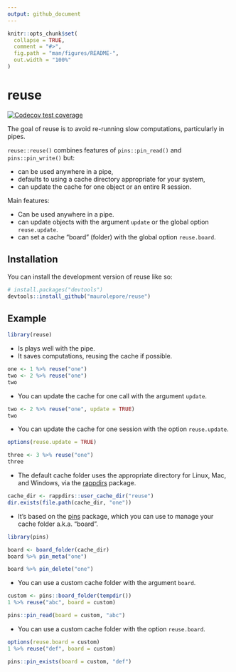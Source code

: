 ```yaml
---
output: github_document
---
```


<!-- README.md is generated from README.Rmd. Please edit that file -->

```r
knitr::opts_chunk$set(
  collapse = TRUE,
  comment = "#>",
  fig.path = "man/figures/README-",
  out.width = "100%"
)
```

# reuse

<!-- badges: start -->
[![Codecov test coverage](https://codecov.io/gh/maurolepore/reuse/branch/main/graph/badge.svg)](https://app.codecov.io/gh/maurolepore/reuse?branch=main)
<!-- badges: end -->

The goal of reuse is to avoid re-running slow computations, particularly in
pipes. 

`reuse::reuse()` combines features of `pins::pin_read()` and `pins::pin_write()`
but:

* can be used anywhere in a pipe, 
* defaults to using a cache directory appropriate for your system,
* can update the cache for one object or an entire R session.


Main features:

* Can be used anywhere in a pipe.
* can update objects with the argument `update` or the global option
`reuse.update`.
* can set a cache "board" (folder) with the global option `reuse.board`.

## Installation

You can install the development version of reuse like so:

``` r
# install.packages("devtools")
devtools::install_github("maurolepore/reuse")
```

## Example

```r
library(reuse)
```

* Is plays well with the pipe.
* It saves computations, reusing the cache if possible.

```r
one <- 1 %>% reuse("one")
two <- 2 %>% reuse("one")
two
```

* You can update the cache for one call with the argument `update`.

```r
two <- 2 %>% reuse("one", update = TRUE)
two
```

* You can update the cache for one session with the option `reuse.update`.

```r
options(reuse.update = TRUE)

three <- 3 %>% reuse("one")
three
```

* The default cache folder uses the appropriate directory for Linux, Mac, and
Windows, via the [rappdirs](https://rappdirs.r-lib.org/) package.

```r
cache_dir <- rappdirs::user_cache_dir("reuse")
dir.exists(file.path(cache_dir, "one"))
```

* It's based on the [pins](https://pins.rstudio.com/) package, which you can
use to manage your cache folder a.k.a. "board".

```r
library(pins)

board <- board_folder(cache_dir)
board %>% pin_meta("one")

board %>% pin_delete("one")
```

* You can use a custom cache folder with the argument `board`.

```r
custom <- pins::board_folder(tempdir())
1 %>% reuse("abc", board = custom)

pins::pin_read(board = custom, "abc")
```

* You can use a custom cache folder with the option `reuse.board`.

```r
options(reuse.board = custom)
1 %>% reuse("def", board = custom)

pins::pin_exists(board = custom, "def")
```
